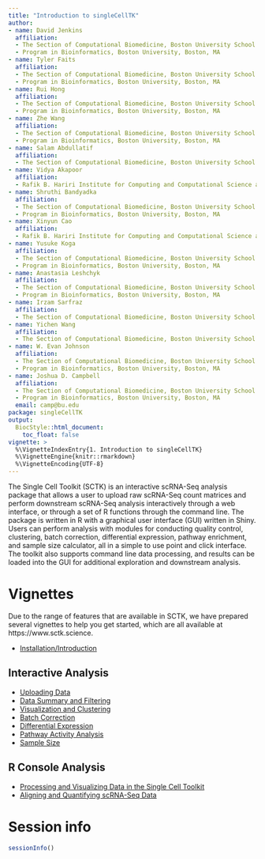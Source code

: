 ```yaml
---
title: "Introduction to singleCellTK"
author:
- name: David Jenkins
  affiliation: 
  - The Section of Computational Biomedicine, Boston University School of Medicine, Boston, MA
  - Program in Bioinformatics, Boston University, Boston, MA
- name: Tyler Faits
  affiliation: 
  - The Section of Computational Biomedicine, Boston University School of Medicine, Boston, MA
  - Program in Bioinformatics, Boston University, Boston, MA
- name: Rui Hong
  affiliation: 
  - The Section of Computational Biomedicine, Boston University School of Medicine, Boston, MA
  - Program in Bioinformatics, Boston University, Boston, MA
- name: Zhe Wang
  affiliation: 
  - The Section of Computational Biomedicine, Boston University School of Medicine, Boston, MA
  - Program in Bioinformatics, Boston University, Boston, MA
- name: Salam Abdullatif
  affiliation: 
  - The Section of Computational Biomedicine, Boston University School of Medicine, Boston, MA
- name: Vidya Akapoor
  affiliation: 
  - Rafik B. Hariri Institute for Computing and Computational Science and Engineering, Boston University, Boston, MA
- name: Shruthi Bandyadka
  affiliation: 
  - The Section of Computational Biomedicine, Boston University School of Medicine, Boston, MA
  - Program in Bioinformatics, Boston University, Boston, MA
- name: Xinyun Cao
  affiliation: 
  - Rafik B. Hariri Institute for Computing and Computational Science and Engineering, Boston University, Boston, MA
- name: Yusuke Koga
  affiliation: 
  - The Section of Computational Biomedicine, Boston University School of Medicine, Boston, MA
  - Program in Bioinformatics, Boston University, Boston, MA
- name: Anastasia Leshchyk
  affiliation: 
  - The Section of Computational Biomedicine, Boston University School of Medicine, Boston, MA
  - Program in Bioinformatics, Boston University, Boston, MA
- name: Irzam Sarfraz
  affiliation: 
  - The Section of Computational Biomedicine, Boston University School of Medicine, Boston, MA
- name: Yichen Wang
  affiliation: 
  - The Section of Computational Biomedicine, Boston University School of Medicine, Boston, MA
- name: W. Evan Johnson
  affiliation: 
  - The Section of Computational Biomedicine, Boston University School of Medicine, Boston, MA
  - Program in Bioinformatics, Boston University, Boston, MA
- name: Joshua D. Campbell
  affiliation: 
  - The Section of Computational Biomedicine, Boston University School of Medicine, Boston, MA
  - Program in Bioinformatics, Boston University, Boston, MA
  email: camp@bu.edu
package: singleCellTK
output: 
  BiocStyle::html_document:
    toc_float: false
vignette: >
  %\VignetteIndexEntry{1. Introduction to singleCellTK}
  %\VignetteEngine{knitr::rmarkdown}
  %\VignetteEncoding{UTF-8}
---
```


The Single Cell Toolkit (SCTK) is an interactive scRNA-Seq analysis package that
allows a user to upload raw scRNA-Seq count matrices and perform downstream
scRNA-Seq analysis interactively through a web interface, or through a set of
R functions through the command line. The package is written in R with a
graphical user interface (GUI) written in Shiny. Users can perform analysis with
modules for conducting quality control, clustering, batch correction, differential
expression, pathway enrichment, and sample size calculator, all in a simple to
use point and click interface. The toolkit also supports command line data
processing, and results can be loaded into the GUI for additional exploration
and downstream analysis.

# Vignettes

Due to the range of features that are available in SCTK, we have prepared several 
vignettes to help you get started, which are all available at https://www.sctk.science.

* [Installation/Introduction](https://www.sctk.science/articles/v01-introduction_to_singlecelltk)

## Interactive Analysis

* [Uploading Data](https://www.sctk.science/articles/v03-tab01_upload)
* [Data Summary and Filtering](https://www.sctk.science/articles/v04-tab02_data-summary-and-filtering)
* [Visualization and Clustering](https://www.sctk.science/articles/v05-tab03_visualization-and-clustering)
* [Batch Correction](https://www.sctk.science/articles/v06-tab04_batch-correction)
* [Differential Expression](https://www.sctk.science/articles/v07-tab05_differential-expression)
* [Pathway Activity Analysis](https://www.sctk.science/articles/v08-tab06_pathway-activity-analysis)
* [Sample Size](https://www.sctk.science/articles/v09-tab07_sample-size)

## R Console Analysis

* [Processing and Visualizing Data in the Single Cell Toolkit](https://www.sctk.science/articles/v02-processing_and_visualizing_data_in_the_singlecelltk)
* [Aligning and Quantifying scRNA-Seq Data](https://www.sctk.science/articles/v10-aligning_and_quantifying_scrna-seq_data)

# Session info {.unnumbered}

```r
sessionInfo()
```

